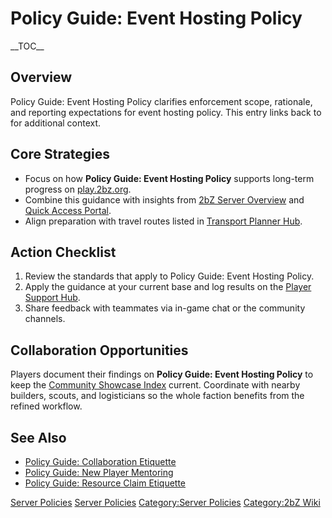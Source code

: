 {{Short description|Policy Guide: Event Hosting Policy clarifies enforcement scope, rationale, and reporting expectations for event hosting policy}}
= Policy Guide: Event Hosting Policy =
{{2bZ Navbox}}
__TOC__

== Overview ==
Policy Guide: Event Hosting Policy clarifies enforcement scope, rationale, and reporting
expectations for event hosting policy. This entry links back to [[Category:Server
Policies|Server Policies]] for additional context.

== Core Strategies ==
* Focus on how '''Policy Guide: Event Hosting Policy''' supports long-term progress on [[play.2bz.org]].
* Combine this guidance with insights from [[2bZ Server Overview]] and [[Quick Access Portal]].
* Align preparation with travel routes listed in [[Transport Planner Hub]].

== Action Checklist ==
# Review the [[Category:Server Policies|Server Policies]] standards that apply to Policy Guide: Event Hosting Policy.
# Apply the guidance at your current base and log results on the [[Player Support Hub]].
# Share feedback with teammates via in-game chat or the community channels.

== Collaboration Opportunities ==
Players document their findings on '''Policy Guide: Event Hosting Policy''' to keep the
[[Community Showcase Index]] current. Coordinate with nearby builders, scouts, and
logisticians so the whole faction benefits from the refined workflow.

== See Also ==
* [[Policy Guide: Collaboration Etiquette]]
* [[Policy Guide: New Player Mentoring]]
* [[Policy Guide: Resource Claim Etiquette]]

[[Category:Server Policies]]
[[Category:2bZ Wiki]]
